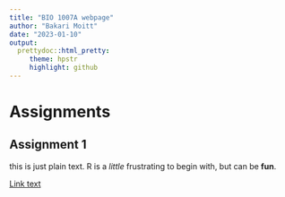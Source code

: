 ```yaml
---
title: "BIO 1007A webpage"
author: "Bakari Moitt"
date: "2023-01-10"
output: 
  prettydoc::html_pretty:
     theme: hpstr
     highlight: github
---
```


# Assignments
## Assignment 1

this is just plain text. R is a *little* frustrating to begin with, but can be **fun**.

[Link text](Assignment-1.html)